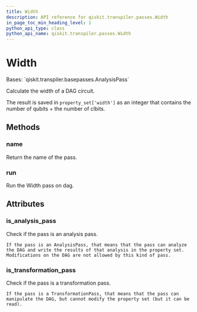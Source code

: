 ```yaml
---
title: Width
description: API reference for qiskit.transpiler.passes.Width
in_page_toc_min_heading_level: 1
python_api_type: class
python_api_name: qiskit.transpiler.passes.Width
---
```


# Width

<Class id="qiskit.transpiler.passes.Width" isDedicatedPage={true} github="https://github.com/qiskit/qiskit/tree/stable/0.19/qiskit/transpiler/passes/analysis/width.py" signature="Width(*args, **kwargs)">
  Bases: `qiskit.transpiler.basepasses.AnalysisPass`

  Calculate the width of a DAG circuit.

  The result is saved in `property_set['width']` as an integer that contains the number of qubits + the number of clbits.

  ## Methods

  ### name

  <Function id="qiskit.transpiler.passes.Width.name" name="name" signature="Width.name()">
    Return the name of the pass.
  </Function>

  ### run

  <Function id="qiskit.transpiler.passes.Width.run" name="run" signature="Width.run(dag)">
    Run the Width pass on dag.
  </Function>

  ## Attributes

  ### is\_analysis\_pass

  <Attribute id="qiskit.transpiler.passes.Width.is_analysis_pass" name="is_analysis_pass">
    Check if the pass is an analysis pass.

    If the pass is an AnalysisPass, that means that the pass can analyze the DAG and write the results of that analysis in the property set. Modifications on the DAG are not allowed by this kind of pass.
  </Attribute>

  ### is\_transformation\_pass

  <Attribute id="qiskit.transpiler.passes.Width.is_transformation_pass" name="is_transformation_pass">
    Check if the pass is a transformation pass.

    If the pass is a TransformationPass, that means that the pass can manipulate the DAG, but cannot modify the property set (but it can be read).
  </Attribute>
</Class>

